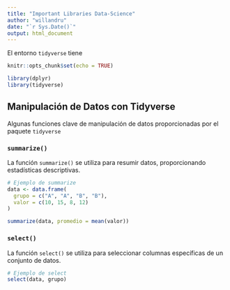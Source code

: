 ```yaml
---
title: "Important Libraries Data-Science"
author: "willandru"
date: "`r Sys.Date()`"
output: html_document
---
```


El entorno  `tidyverse` tiene 

```r
knitr::opts_chunk$set(echo = TRUE)
```

```r
library(dplyr)
library(tidyverse)
```



## Manipulación de Datos con Tidyverse

Algunas funciones clave de manipulación de datos proporcionadas por el paquete `tidyverse`


###  `summarize()`
La función `summarize()` se utiliza para resumir datos, proporcionando estadísticas descriptivas.



```r
# Ejemplo de summarize
data <- data.frame(
  grupo = c("A", "A", "B", "B"),
  valor = c(10, 15, 8, 12)
)

summarize(data, promedio = mean(valor))

```

###  `select()`

La función `select()` se utiliza para seleccionar columnas específicas de un conjunto de datos.

```r
# Ejemplo de select
select(data, grupo)

```
